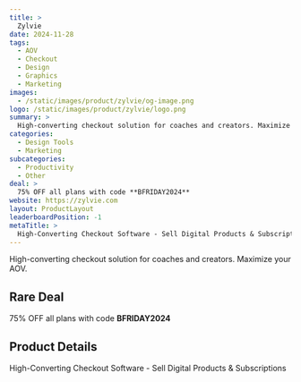 ```yaml
---
title: >
  Zylvie
date: 2024-11-28
tags:
  - AOV
  - Checkout
  - Design
  - Graphics
  - Marketing
images:
  - /static/images/product/zylvie/og-image.png
logo: /static/images/product/zylvie/logo.png
summary: >
  High-converting checkout solution for coaches and creators. Maximize your AOV.
categories:
  - Design Tools
  - Marketing
subcategories:
  - Productivity
  - Other
deal: >
  75% OFF all plans with code **BFRIDAY2024**
website: https://zylvie.com
layout: ProductLayout
leaderboardPosition: -1
metaTitle: >
  High-Converting Checkout Software - Sell Digital Products & Subscriptions
---
```

High-converting checkout solution for coaches and creators. Maximize your AOV.

## Rare Deal

75% OFF all plans with code **BFRIDAY2024**

## Product Details

High-Converting Checkout Software - Sell Digital Products & Subscriptions


